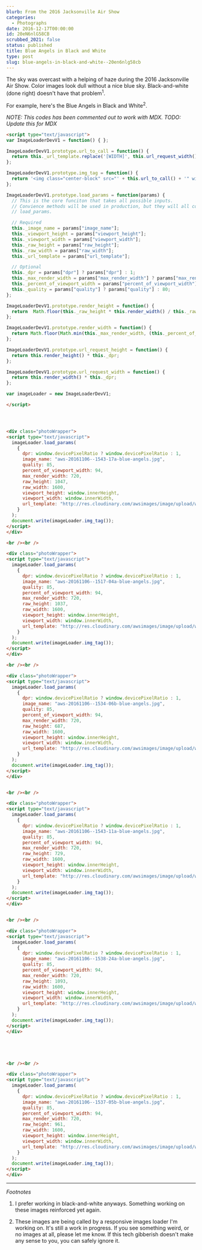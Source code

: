 ```yaml
---
blurb: From the 2016 Jacksonville Air Show
categories:
  - Photographs
date: 2016-12-17T00:00:00
id: 20eN6nlG58CB
scrubbed_2021: false
status: published
title: Blue Angels in Black and White
type: post
slug: blue-angels-in-black-and-white--20en6nlg58cb
---
```


The sky was overcast with a helping of haze during the 2016 Jacksonville Air Show. Color images look dull without a nice blue sky. Black-and-white (done right) doesn't have that problem<sup>1</sup>.

For example, here's the Blue Angels in Black and White<sup>2</sup>.

*NOTE: This codes has been commented out to work with MDX. TODO: Update this for MDX*

```html
<script type="text/javascript">
var ImageLoaderDevV1 = function() { };

ImageLoaderDevV1.prototype.url_to_call = function() {
  return this._url_template.replace('[WIDTH]', this.url_request_width()).replace('[HEIGHT]', this.url_request_height()).replace('[QUALITY]', this._quality).replace('[IMAGE_NAME]', this._image_name) 
};

ImageLoaderDevV1.prototype.img_tag = function() {
  return '<img class="center-block" src="' + this.url_to_call() + '" width="' + this.render_width() + '" height="' + this.render_height() + '" />'
};

ImageLoaderDevV1.prototype.load_params = function(params) {
  // This is the core funciton that takes all possible inputs.
  // Convience methods will be used in production, but they will all communicate
  // load_params. 

  // Required
  this._image_name = params["image_name"];
  this._viewport_height = params["viewport_height"];
  this._viewport_width = params["viewport_width"];
  this._raw_height = params["raw_height"];
  this._raw_width = params["raw_width"];
  this._url_template = params["url_template"];

  // Optional 
  this._dpr = params["dpr"] ? params["dpr"] : 1;
  this._max_render_width = params["max_render_width"] ? params["max_render_width"] : params["raw_width"];
  this._percent_of_viewport_width = params["percent_of_viewport_width"] ? params["percent_of_viewport_width"] : 100;
  this._quality = params["quality"] ? params["quality"] : 80;
};

ImageLoaderDevV1.prototype.render_height = function() {
  return  Math.floor(this._raw_height * this.render_width() / this._raw_width );
};

ImageLoaderDevV1.prototype.render_width = function() {
  return Math.floor(Math.min(this._max_render_width, (this._percent_of_viewport_width * .01 * this._viewport_width)));
};

ImageLoaderDevV1.prototype.url_request_height = function() {
  return this.render_height() * this._dpr; 
};

ImageLoaderDevV1.prototype.url_request_width = function() {
  return this.render_width() * this._dpr; 
};

var imageLoader = new ImageLoaderDevV1;

</script>




<div class="photoWrapper">
<script type="text/javascript">
  imageLoader.load_params(
    {
      dpr: window.devicePixelRatio ? window.devicePixelRatio : 1,
      image_name: "aws-20161106--1543-17a-blue-angels.jpg",
      quality: 85,
      percent_of_viewport_width: 94,
      max_render_width: 720,
      raw_height: 1047,
      raw_width: 1600,
      viewport_height: window.innerHeight,
      viewport_width: window.innerWidth,
      url_template: "http://res.cloudinary.com/awsimages/image/upload/w_[WIDTH],h_[HEIGHT],q_[QUALITY]/i/[IMAGE_NAME]"
    }
  );
  document.write(imageLoader.img_tag());
</script>
</div>

<br /><br />

<div class="photoWrapper">
<script type="text/javascript">
  imageLoader.load_params(
    {
      dpr: window.devicePixelRatio ? window.devicePixelRatio : 1,
      image_name: "aws-20161106--1517-04a-blue-angels.jpg",
      quality: 85,
      percent_of_viewport_width: 94,
      max_render_width: 720,
      raw_height: 1037,
      raw_width: 1600,
      viewport_height: window.innerHeight,
      viewport_width: window.innerWidth,
      url_template: "http://res.cloudinary.com/awsimages/image/upload/w_[WIDTH],h_[HEIGHT],q_[QUALITY]/i/[IMAGE_NAME]"
    }
  );
  document.write(imageLoader.img_tag());
</script>
</div>

<br /><br />

<div class="photoWrapper">
<script type="text/javascript">
  imageLoader.load_params(
    {
      dpr: window.devicePixelRatio ? window.devicePixelRatio : 1,
      image_name: "aws-20161106--1534-06b-blue-angels.jpg",
      quality: 85,
      percent_of_viewport_width: 94,
      max_render_width: 720,
      raw_height: 687,
      raw_width: 1600,
      viewport_height: window.innerHeight,
      viewport_width: window.innerWidth,
      url_template: "http://res.cloudinary.com/awsimages/image/upload/w_[WIDTH],h_[HEIGHT],q_[QUALITY]/i/[IMAGE_NAME]"
    }
  );
  document.write(imageLoader.img_tag());
</script>
</div>


<br /><br />

<div class="photoWrapper">
<script type="text/javascript">
  imageLoader.load_params(
    {
      dpr: window.devicePixelRatio ? window.devicePixelRatio : 1,
      image_name: "aws-20161106--1543-11a-blue-angels.jpg",
      quality: 85,
      percent_of_viewport_width: 94,
      max_render_width: 720,
      raw_height: 729,
      raw_width: 1600,
      viewport_height: window.innerHeight,
      viewport_width: window.innerWidth,
      url_template: "http://res.cloudinary.com/awsimages/image/upload/w_[WIDTH],h_[HEIGHT],q_[QUALITY]/i/[IMAGE_NAME]"
    }
  );
  document.write(imageLoader.img_tag());
</script>
</div>


<br /><br />

<div class="photoWrapper">
<script type="text/javascript">
  imageLoader.load_params(
    {
      dpr: window.devicePixelRatio ? window.devicePixelRatio : 1,
      image_name: "aws-20161106--1538-24a-blue-angels.jpg",
      quality: 85,
      percent_of_viewport_width: 94,
      max_render_width: 720,
      raw_height: 1093,
      raw_width: 1600,
      viewport_height: window.innerHeight,
      viewport_width: window.innerWidth,
      url_template: "http://res.cloudinary.com/awsimages/image/upload/w_[WIDTH],h_[HEIGHT],q_[QUALITY]/i/[IMAGE_NAME]"
    }
  );
  document.write(imageLoader.img_tag());
</script>
</div>





<br /><br />

<div class="photoWrapper">
<script type="text/javascript">
  imageLoader.load_params(
    {
      dpr: window.devicePixelRatio ? window.devicePixelRatio : 1,
      image_name: "aws-20161106--1537-05b-blue-angels.jpg",
      quality: 85,
      percent_of_viewport_width: 94,
      max_render_width: 720,
      raw_height: 961,
      raw_width: 1600,
      viewport_height: window.innerHeight,
      viewport_width: window.innerWidth,
      url_template: "http://res.cloudinary.com/awsimages/image/upload/w_[WIDTH],h_[HEIGHT],q_[QUALITY]/i/[IMAGE_NAME]"
    }
  );
  document.write(imageLoader.img_tag());
</script>
</div>


```









---


_Footnotes_

1. I prefer working in black-and-white anyways. Something working on these images reinforced yet again.

2. These images are being called by a responsive images loader I'm working on. It's still a work in progress. If you see something weird, or no images at all, please let me know. If this tech gibberish doesn't make any sense to you, you can safely ignore it.